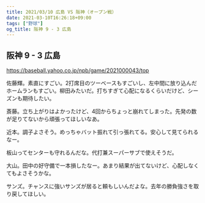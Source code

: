 ```yaml
---
title: 2021/03/10 広島 VS 阪神（オープン戦）
date: 2021-03-10T16:26:18+09:00
tags: ["野球"]
og_title: 阪神 9 - 3 広島
---
```


## 阪神 9 - 3 広島

https://baseball.yahoo.co.jp/npb/game/2021000043/top

佐藤輝。素直にすごい。2打席目のツーベースもすごいし、左中間に放り込んだホームランもすごい。柳田みたいだ。打ちすぎて心配になるくらいだけど、シーズンも期待したい。

斎藤。立ち上がりはよかったけど、4回からちょっと崩れてしまった。先発の数が足りてないから頑張ってほしいなあ。

近本。調子よさそう。めっちゃバット振れて引っ張れてる。安心して見てられるなー。

板山ってセンターも守れるんだな。代打兼スーパーサブで使えそうだ。

大山。田中の好守備で一本損したなー。あまり結果が出てないけど、心配しなくてもよさそうかな。

サンズ。チャンスに強いサンズが居ると頼もしいんだよな。去年の勝負強さを取り戻してほしい。